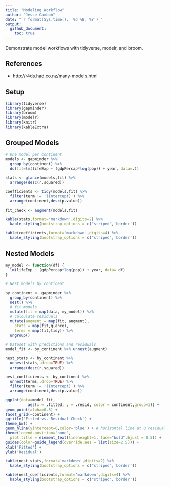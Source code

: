 ```yaml
---
title: "Modeling Workflow"
author: "Jesse Cambon"
date: "`r format(Sys.time(), '%d %B, %Y')`"
output:
  github_document:
    toc: true
---
```


Demonstrate model workflows with tidyverse, modelr, and broom.

## References
* http://r4ds.had.co.nz/many-models.html 

## Setup

```r
library(tidyverse)
library(gapminder)
library(broom)
library(modelr)
library(knitr)
library(kableExtra)

```

## Grouped Models

```r

# One model per continent
models <- gapminder %>%
  group_by(continent) %>%
  do(fit=lm(lifeExp ~ (gdpPercap*log(pop)) + year, data=.))

stats <- glance(models,fit) %>%
  arrange(desc(r.squared))

coefficients <- tidy(models,fit) %>%
  filter(term != '(Intercept)') %>%
  arrange(continent,desc(p.value))

fit_check <- augment(models,fit)
```

```r
kable(stats,format='markdown',digits=2) %>%
  kable_styling(bootstrap_options = c("striped",'border'))

kable(coefficients,format='markdown',digits=4) %>%
  kable_styling(bootstrap_options = c("striped",'border'))
```

## Nested Models

```r
my_model <- function(df) {
  lm(lifeExp ~ (gdpPercap*log(pop)) + year, data= df)
}

# Nest models by continent 

by_continent <- gapminder %>% 
  group_by(continent) %>% 
  nest() %>%
  # fit models
  mutate(fit = map(data, my_model)) %>%
  # calculate residuals
  mutate(augment = map(fit, augment),
    stats = map(fit,glance),
    terms = map(fit,tidy)) %>%
  ungroup()

# Dataset with predictions and residuals
model_fit <- by_continent %>% unnest(augment)

nest_stats <- by_continent %>%
  unnest(stats,.drop=TRUE) %>%
  arrange(desc(r.squared)) 

nest_coefficients <- by_continent %>%
  unnest(terms,.drop=TRUE) %>%
  filter(term != '(Intercept)') %>%
  arrange(continent,desc(p.value))
```

```r

ggplot(data=model_fit,
          aes(x = .fitted, y = .resid, color = continent,group=1)) +
geom_point(alpha=0.8) +
facet_grid(~continent) +
ggtitle('Fitted vs. Residual Check') +
theme_bw() +
geom_hline(yintercept=0,color='blue') + # horizontal line at 0 residual
theme(legend.position='none',
  plot.title = element_text(lineheight=1, face="bold",hjust = 0.5)) + 
guides(color=guide_legend(override.aes = list(size=2.5))) +
xlab('Fitted') +
ylab('Residual')
```

```r
kable(nest_stats,format='markdown',digits=2) %>%
  kable_styling(bootstrap_options = c("striped",'border'))

kable(nest_coefficients,format='markdown',digits=4) %>%
  kable_styling(bootstrap_options = c("striped",'border'))
```

